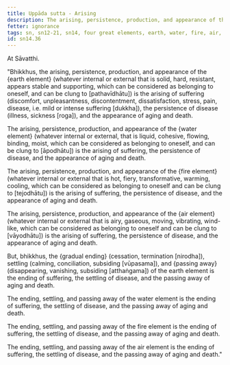 ```yaml
---
title: Uppāda sutta - Arising
description: The arising, persistence, production, and appearance of the four elements is the arising of suffering, the persistence of disease, and the appearance of aging and death.
fetter: ignorance
tags: sn, sn12-21, sn14, four great elements, earth, water, fire, air, arising, appearance, ending, cessation, passing away, suffering, disease, aging, death
id: sn14.36
---
```


At Sāvatthi.

"Bhikkhus, the arising, persistence, production, and appearance of the \{earth element} (whatever internal or external that is solid, hard, resistant, appears stable and supporting, which can be considered as belonging to oneself, and can be clung to [pathavīdhātu]) is the arising of suffering (discomfort, unpleasantness, discontentment, dissatisfaction, stress, pain, disease, i.e. mild or intense suffering [dukkha]), the persistence of disease (illness, sickness [roga]), and the appearance of aging and death.

The arising, persistence, production, and appearance of the \{water element} (whatever internal or external, that is liquid, cohesive, flowing, binding, moist, which can be considered as belonging to oneself, and can be clung to [āpodhātu]) is the arising of suffering, the persistence of disease, and the appearance of aging and death.

The arising, persistence, production, and appearance of the \{fire element} (whatever internal or external that is hot, fiery, transformative, warming, cooling, which can be considered as belonging to oneself and can be clung to [tejodhātu]) is the arising of suffering, the persistence of disease, and the appearance of aging and death.

The arising, persistence, production, and appearance of the \{air element} (whatever internal or external that is airy, gaseous, moving, vibrating, wind-like, which can be considered as belonging to oneself and can be clung to [vāyodhātu]) is the arising of suffering, the persistence of disease, and the appearance of aging and death.

But, bhikkhus, the \{gradual ending} (cessation, termination [nirodha]), settling (calming, conciliation, subsiding [vūpasama]), and \{passing away} (disappearing, vanishing, subsiding [atthaṅgama]) of the earth element is the ending of suffering, the settling of disease, and the passing away of aging and death.

The ending, settling, and passing away of the water element is the ending of suffering, the settling of disease, and the passing away of aging and death.

The ending, settling, and passing away of the fire element is the ending of suffering, the settling of disease, and the passing away of aging and death.

The ending, settling, and passing away of the air element is the ending of suffering, the settling of disease, and the passing away of aging and death."